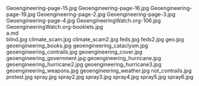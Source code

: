    
<PopImage className="sm:float-right m-auto sm:m-1 sm:ml-4" src={JPG_Geoengineering_page_15_jpg} width={384} alt="Geoengineering-page-15.jpg">
	Geoengineering-page-15.jpg
</PopImage>
<PopImage className="sm:float-left m-auto sm:m-1 sm:mr-4" src={JPG_Geoengineering_page_16_jpg} width={384} alt="Geoengineering-page-16.jpg">
	Geoengineering-page-16.jpg
</PopImage>
<PopImage className="sm:float-right m-auto sm:m-1 sm:ml-4" src={JPG_Geoengineering_page_19_jpg} width={384} alt="Geoengineering-page-19.jpg">
	Geoengineering-page-19.jpg
</PopImage>
<PopImage className="sm:float-left m-auto sm:m-1 sm:mr-4" src={JPG_Geoengineering_page_2_jpg} width={384} alt="Geoengineering-page-2.jpg">
	Geoengineering-page-2.jpg
</PopImage>
<PopImage className="sm:float-right m-auto sm:m-1 sm:ml-4" src={JPG_Geoengineering_page_3_jpg} width={384} alt="Geoengineering-page-3.jpg">
	Geoengineering-page-3.jpg
</PopImage>
<PopImage className="sm:float-left m-auto sm:m-1 sm:mr-4" src={JPG_Geoengineering_page_4_jpg} width={384} alt="Geoengineering-page-4.jpg">
	Geoengineering-page-4.jpg
</PopImage>
<PopImage className="sm:float-right m-auto sm:m-1 sm:ml-4" src={JPG_GeoengineeringWatch_org_106_jpg} width={384} alt="GeoengineeringWatch.org-106.jpg">
	GeoengineeringWatch.org-106.jpg
</PopImage>
<PopImage className="sm:float-left m-auto sm:m-1 sm:mr-4" src={JPG_GeoengineeringWatch_org_booklets_jpg} width={384} alt="GeoengineeringWatch.org-booklets.jpg">
	GeoengineeringWatch.org-booklets.jpg
</PopImage>
<div className="w-full md:max-w-[80rem] float-right italic">
	<MD_a_md />
	a.md
</div>
<PopImage className="sm:float-right m-auto sm:m-1 sm:ml-4" src={JPG_blind_jpg} width={384} alt="blind.jpg">
	blind.jpg
</PopImage>
<PopImage className="sm:float-left m-auto sm:m-1 sm:mr-4" src={JPG_climate_scam_jpg} width={384} alt="climate_scam.jpg">
	climate_scam.jpg
</PopImage>
<PopImage className="sm:float-right m-auto sm:m-1 sm:ml-4" src={JPG_climate_scam2_jpg} width={384} alt="climate_scam2.jpg">
	climate_scam2.jpg
</PopImage>
<PopImage className="sm:float-left m-auto sm:m-1 sm:mr-4" src={JPG_feds_jpg} width={384} alt="feds.jpg">
	feds.jpg
</PopImage>
<PopImage className="sm:float-right m-auto sm:m-1 sm:ml-4" src={JPG_feds2_jpg} width={384} alt="feds2.jpg">
	feds2.jpg
</PopImage>
<PopImage className="sm:float-left m-auto sm:m-1 sm:mr-4" src={JPG_geo_jpg} width={384} alt="geo.jpg">
	geo.jpg
</PopImage>
<PopImage className="sm:float-right m-auto sm:m-1 sm:ml-4" src={JPG_geoengineering_books_jpg} width={384} alt="geoengineering_books.jpg">
	geoengineering_books.jpg
</PopImage>
<PopImage className="sm:float-left m-auto sm:m-1 sm:mr-4" src={JPG_geoengineering_cataclysm_jpg} width={384} alt="geoengineering_cataclysm.jpg">
	geoengineering_cataclysm.jpg
</PopImage>
<PopImage className="sm:float-right m-auto sm:m-1 sm:ml-4" src={JPG_geoengineering_contrails_jpg} width={384} alt="geoengineering_contrails.jpg">
	geoengineering_contrails.jpg
</PopImage>
<PopImage className="sm:float-left m-auto sm:m-1 sm:mr-4" src={JPG_geoengineering_cover_jpg} width={384} alt="geoengineering_cover.jpg">
	geoengineering_cover.jpg
</PopImage>
<PopImage className="sm:float-right m-auto sm:m-1 sm:ml-4" src={JPG_geoengineering_government_jpg} width={384} alt="geoengineering_government.jpg">
	geoengineering_government.jpg
</PopImage>
<PopImage className="sm:float-left m-auto sm:m-1 sm:mr-4" src={JPG_geoengineering_hurricane_jpg} width={384} alt="geoengineering_hurricane.jpg">
	geoengineering_hurricane.jpg
</PopImage>
<PopImage className="sm:float-right m-auto sm:m-1 sm:ml-4" src={JPG_geoengineering_hurricane2_jpg} width={384} alt="geoengineering_hurricane2.jpg">
	geoengineering_hurricane2.jpg
</PopImage>
<PopImage className="sm:float-left m-auto sm:m-1 sm:mr-4" src={JPG_geoengineering_hurricane3_jpg} width={384} alt="geoengineering_hurricane3.jpg">
	geoengineering_hurricane3.jpg
</PopImage>
<PopImage className="sm:float-right m-auto sm:m-1 sm:ml-4" src={JPG_geoengineering_weapons_jpg} width={384} alt="geoengineering_weapons.jpg">
	geoengineering_weapons.jpg
</PopImage>
<PopImage className="sm:float-left m-auto sm:m-1 sm:mr-4" src={JPG_geoengineering_weather_jpg} width={384} alt="geoengineering_weather.jpg">
	geoengineering_weather.jpg
</PopImage>
<PopImage className="sm:float-right m-auto sm:m-1 sm:ml-4" src={JPG_not_contrails_jpg} width={384} alt="not_contrails.jpg">
	not_contrails.jpg
</PopImage>
<PopImage className="sm:float-left m-auto sm:m-1 sm:mr-4" src={JPG_protest_jpg} width={384} alt="protest.jpg">
	protest.jpg
</PopImage>
<PopImage className="sm:float-right m-auto sm:m-1 sm:ml-4" src={JPG_spray_jpg} width={384} alt="spray.jpg">
	spray.jpg
</PopImage>
<PopImage className="sm:float-left m-auto sm:m-1 sm:mr-4" src={JPG_spray2_jpg} width={384} alt="spray2.jpg">
	spray2.jpg
</PopImage>
<PopImage className="sm:float-right m-auto sm:m-1 sm:ml-4" src={JPG_spray3_jpg} width={384} alt="spray3.jpg">
	spray3.jpg
</PopImage>
<PopImage className="sm:float-left m-auto sm:m-1 sm:mr-4" src={JPG_spray4_jpg} width={384} alt="spray4.jpg">
	spray4.jpg
</PopImage>
<PopImage className="sm:float-right m-auto sm:m-1 sm:ml-4" src={JPG_spray5_jpg} width={384} alt="spray5.jpg">
	spray5.jpg
</PopImage>
<PopImage className="sm:float-left m-auto sm:m-1 sm:mr-4" src={JPG_spray6_jpg} width={384} alt="spray6.jpg">
	spray6.jpg
</PopImage>

